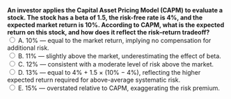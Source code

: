 ::: {.question-block}
<form onsubmit="event.preventDefault(); checkAnswer('module3_mcq_q13')" data-correct-answer="D">
<strong style="display: block;">
An investor applies the Capital Asset Pricing Model (CAPM) to evaluate a stock. 
The stock has a beta of 1.5, the risk-free rate is 4%, and the expected market return is 10%. 
According to CAPM, what is the expected return on this stock, and how does it reflect the risk–return tradeoff?
</strong>
<label><input type="radio" name="module3_mcq_q13" value="A"> A. 10% — equal to the market return, implying no compensation for additional risk.</label><br>
<label><input type="radio" name="module3_mcq_q13" value="B"> B. 11% — slightly above the market, underestimating the effect of beta.</label><br>
<label><input type="radio" name="module3_mcq_q13" value="C"> C. 12% — consistent with a moderate level of risk above the market.</label><br>
<label><input type="radio" name="module3_mcq_q13" value="D"> D. 13% — equal to 4% + 1.5 × (10% − 4%), reflecting the higher expected return required for above-average systematic risk.</label><br>
<label><input type="radio" name="module3_mcq_q13" value="E"> E. 15% — overstated relative to CAPM, exaggerating the risk premium.</label><br>
</form>
<div id="feedback-module3_mcq_q13" class="feedback" data-status="" style="display:none;">
✅ Correct: D. CAPM gives E(R) = 4% + 1.5 × (10% − 4%) = 13%. The higher beta implies the stock is riskier than the market, so investors require a higher expected return as compensation for bearing additional systematic risk.
</div>
:::
